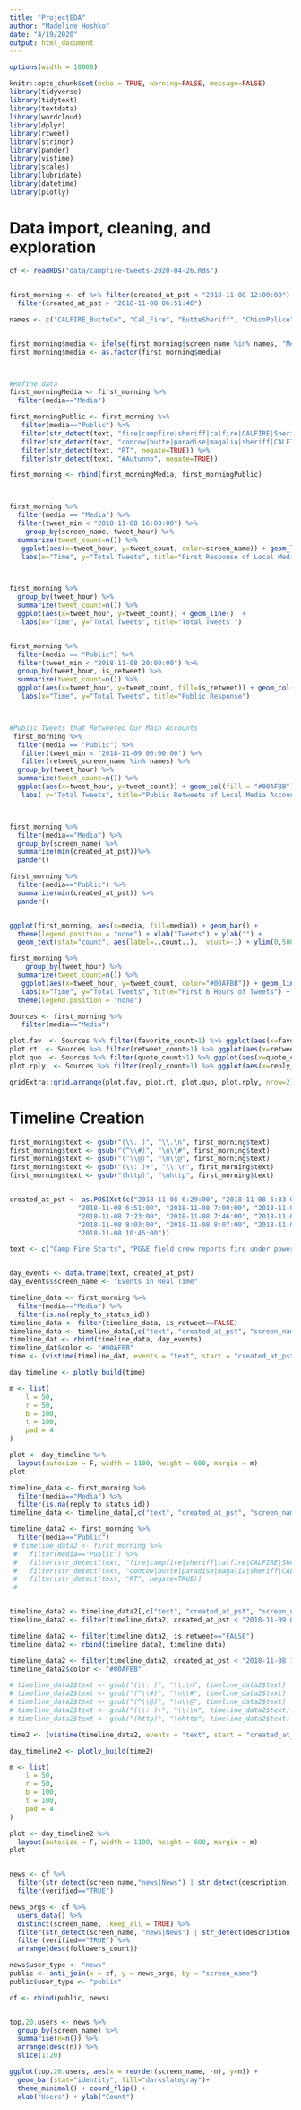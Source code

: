 ```yaml
---
title: "ProjectEDA"
author: "Madeline Hoshko"
date: "4/19/2020"
output: html_document
---
```

```r
options(width = 10000)
```
<style type="text/css">
.main-container {
  max-width: 1800px;
  margin-left: auto;
  margin-right: auto;
}
</style>
```r
knitr::opts_chunk$set(echo = TRUE, warning=FALSE, message=FALSE)
library(tidyverse)
library(tidytext)
library(textdata)
library(wordcloud)
library(dplyr)
library(rtweet)
library(stringr)
library(pander)
library(vistime)
library(scales)
library(lubridate)
library(datetime)
library(plotly)
```


# Data import, cleaning, and exploration 
```r
cf <- readRDS("data/campfire-tweets-2020-04-26.Rds")


first_morning <- cf %>% filter(created_at_pst < "2018-11-08 12:00:00") %>%
  filter(created_at_pst > "2018-11-08 06:51:46")

names <- c("CALFIRE_ButteCo", "Cal_Fire", "ButteSheriff", "ChicoPolice", "ChicoFD", "CountyOfButte", "Paradise_CA", "PGE4Me")


first_morning$media <- ifelse(first_morning$screen_name %in% names, "Media", "Public")
first_morning$media <- as.factor(first_morning$media)



#Refine data
first_morningMedia <- first_morning %>%
  filter(media=="Media")

first_morningPublic <- first_morning %>%
   filter(media=="Public") %>%
   filter(str_detect(text, "fire|campfire|sheriff|calfire|CALFIRE|Sheriff")) %>%
   filter(str_detect(text, "concow|butte|paradise|magalia|sheriff|CALFIRE")) %>%
   filter(str_detect(text, "RT", negate=TRUE)) %>%
   filter(str_detect(text, "#Autunno", negate=TRUE))

first_morning <- rbind(first_morningMedia, first_morningPublic)



first_morning %>% 
  filter(media == "Media") %>%
  filter(tweet_min < "2018-11-08 16:00:00") %>%
    group_by(screen_name, tweet_hour) %>%
  summarize(tweet_count=n()) %>%
   ggplot(aes(x=tweet_hour, y=tweet_count, color=screen_name)) + geom_line(size=1) +
   labs(x="Time", y="Total Tweets", title="First Response of Local Media")



first_morning %>% 
  group_by(tweet_hour) %>%
  summarize(tweet_count=n()) %>%
  ggplot(aes(x=tweet_hour, y=tweet_count)) + geom_line()  + 
   labs(x="Time", y="Total Tweets", title="Total Tweets ")


first_morning %>% 
  filter(media == "Public") %>%
  filter(tweet_min < "2018-11-08 20:00:00") %>%
  group_by(tweet_hour, is_retweet) %>%
  summarize(tweet_count=n()) %>%
  ggplot(aes(x=tweet_hour, y=tweet_count, fill=is_retweet)) + geom_col()  + 
   labs(x="Time", y="Total Tweets", title="Public Response")



#Public Tweets that Retweeted Our Main Accounts
 first_morning %>% 
  filter(media == "Public") %>%
   filter(tweet_min < "2018-11-09 00:00:00") %>%
   filter(retweet_screen_name %in% names) %>%
  group_by(tweet_hour) %>%
  summarize(tweet_count=n()) %>%
  ggplot(aes(x=tweet_hour, y=tweet_count)) + geom_col(fill = "#00AFBB") +
   labs( y="Total Tweets", title="Public Retweets of Local Media Accounts")



first_morning %>%
  filter(media=="Media") %>%
  group_by(screen_name) %>%
  summarize(min(created_at_pst))%>%
  pander()

first_morning %>% 
  filter(media=="Public") %>%
  summarize(min(created_at_pst)) %>%
  pander()


ggplot(first_morning, aes(x=media, fill=media)) + geom_bar() +
  theme(legend.position = "none") + xlab("Tweets") + ylab("") + 
  geom_text(stat="count", aes(label=..count..),  vjust=-1) + ylim(0,500)

first_morning %>% 
    group_by(tweet_hour) %>%
  summarize(tweet_count=n()) %>%
   ggplot(aes(x=tweet_hour, y=tweet_count, color="#00AFBB")) + geom_line(size=1) +
   labs(x="Time", y="Total Tweets", title="First 6 Hours of Tweets") + 
  theme(legend.position = "none")


```


```r
Sources <- first_morning %>%
   filter(media=="Media")

plot.fav  <- Sources %>% filter(favorite_count>1) %>% ggplot(aes(x=favorite_count, fill=screen_name)) + geom_histogram()
plot.rt  <- Sources %>% filter(retweet_count>1) %>% ggplot(aes(x=retweet_count, fill=screen_name)) + geom_histogram()
plot.quo  <- Sources %>% filter(quote_count>1) %>% ggplot(aes(x=quote_count, fill=screen_name)) + geom_histogram()
plot.rply  <- Sources %>% filter(reply_count>1) %>% ggplot(aes(x=reply_count, fill=screen_name)) + geom_histogram()

gridExtra::grid.arrange(plot.fav, plot.rt, plot.quo, plot.rply, nrow=2)
```


# Timeline Creation
```r

first_morning$text <- gsub("(\\. )", "\\.\n", first_morning$text)
first_morning$text <- gsub("(^\\#)", "\n\\#", first_morning$text)
first_morning$text <- gsub("(^\\@)", "\n\\@", first_morning$text)
first_morning$text <- gsub("(\\: )+", "\\:\n", first_morning$text)
first_morning$text <- gsub("(http)", "\nhttp", first_morning$text)


created_at_pst <- as.POSIXct(c("2018-11-08 6:29:00", "2018-11-08 6:33:00", "2018-11-08 6:44:00", 
                 "2018-11-08 6:51:00", "2018-11-08 7:00:00", "2018-11-08 7:17:00", 
                 "2018-11-08 7:23:00", "2018-11-08 7:46:00", "2018-11-08 7:59:00", 
                 "2018-11-08 8:03:00", "2018-11-08 8:07:00", "2018-11-08 8:15:00",
                 "2018-11-08 10:45:00"))

text <- c("Camp Fire Starts", "PG&E field crew reports fire under power transmission lines near Poe Dam to Cal Fire", "Captain Matt McKenzie radios for resources and evacuations", "Fire reaches 10 acres", "Fire enters Concow", "Cal Fire begins sending in firefighters", "Evacuation Order given for entire town of Pulga", "A state fire captain calls for an evacuation order for the eastern side of Paradise", "Fire enters Paradise", "Evacuation Order given to the eastern half of Paradise, including all of Pentz Road", "A fallen tree blocks Hoffman Road, Concow main escape route, trapping a state fire crew and 20 residents. Eight die as the fire passes over them.", "Flames are reported at Feather River Hospital. Staff begins to evacuate patients.", "NASA photo shows 20,000 acres burned")


day_events <- data.frame(text, created_at_pst)
day_events$screen_name <- "Events in Real Time"

timeline_data <- first_morning %>%
  filter(media=="Media") %>%
  filter(is.na(reply_to_status_id))
timeline_data <- filter(timeline_data, is_retweet==FALSE)
timeline_data <- timeline_data[,c("text", "created_at_pst", "screen_name")]
timeline_dat <- rbind(timeline_data, day_events)
timeline_dat$color <- "#00AFBB"
time <- (vistime(timeline_dat, events = "text", start = "created_at_pst", groups="screen_name", show_labels=FALSE, title="Timeline of Events"))

day_timeline <- plotly_build(time)

m <- list(
    l = 50,
    r = 50,
    b = 100,
    t = 100,
    pad = 4
)

plot <- day_timeline %>%
  layout(autosize = F, width = 1100, height = 600, margin = m)
plot
```

```r
timeline_data <- first_morning %>%
  filter(media=="Media") %>%
  filter(is.na(reply_to_status_id))
timeline_data <- timeline_data[,c("text", "created_at_pst", "screen_name", "media", "is_retweet")]

timeline_data2 <- first_morning %>%
  filter(media=="Public")
 # timeline_data2 <- first_morning %>%
 #   filter(media=="Public") %>%
 #   filter(str_detect(text, "fire|campfire|sheriff|calfire|CALFIRE|Sheriff")) %>%
 #   filter(str_detect(text, "concow|butte|paradise|magalia|sheriff|CALFIRE")) %>%
 #   filter(str_detect(text, "RT", negate=TRUE))
 # 


timeline_data2 <- timeline_data2[,c("text", "created_at_pst", "screen_name", "media", "is_retweet")]
timeline_data2 <- filter(timeline_data2, created_at_pst < "2018-11-09 00:00:00")

timeline_data2 <- filter(timeline_data2, is_retweet=="FALSE")
timeline_data2 <- rbind(timeline_data2, timeline_data)

timeline_data2 <- filter(timeline_data2, created_at_pst < "2018-11-08 10:00:00")
timeline_data2$color <- "#00AFBB"

# timeline_data2$text <- gsub("(\\. )", "\\.\n", timeline_data2$text)
# timeline_data2$text <- gsub("(^\\#)", "\n\\#", timeline_data2$text)
# timeline_data2$text <- gsub("(^\\@)", "\n\\@", timeline_data2$text)
# timeline_data2$text <- gsub("(\\: )+", "\\:\n", timeline_data2$text)
# timeline_data2$text <- gsub("(http)", "\nhttp", timeline_data2$text)

time2 <- (vistime(timeline_data2, events = "text", start = "created_at_pst", groups="media", show_labels=FALSE, title="Public vs Media Timeline of Tweets"))

day_timeline2 <- plotly_build(time2)

m <- list(
    l = 50,
    r = 50,
    b = 100,
    t = 100,
    pad = 4
)

plot <- day_timeline2 %>%
  layout(autosize = F, width = 1100, height = 600, margin = m)
plot
```

```r


```











```r
news <- cf %>%
  filter(str_detect(screen_name,"news|News") | str_detect(description, "news|News")) %>%
  filter(verified=="TRUE")

news_orgs <- cf %>%
  users_data() %>%
  distinct(screen_name, .keep_all = TRUE) %>%
  filter(str_detect(screen_name, "news|News") | str_detect(description, "news|News")) %>%
  filter(verified=="TRUE") %>%
  arrange(desc(followers_count)) 

news$user_type <- "news"
public <- anti_join(x = cf, y = news_orgs, by = "screen_name")
public$user_type <- "public"

cf <- rbind(public, news)


top.20.users <- news %>% 
  group_by(screen_name) %>% 
  summarise(n=n()) %>% 
  arrange(desc(n)) %>% 
  slice(1:20)

ggplot(top.20.users, aes(x = reorder(screen_name, -n), y=n)) +
  geom_bar(stat="identity", fill="darkslategray")+
  theme_minimal() + coord_flip() + 
  xlab("Users") + ylab("Count")
```
